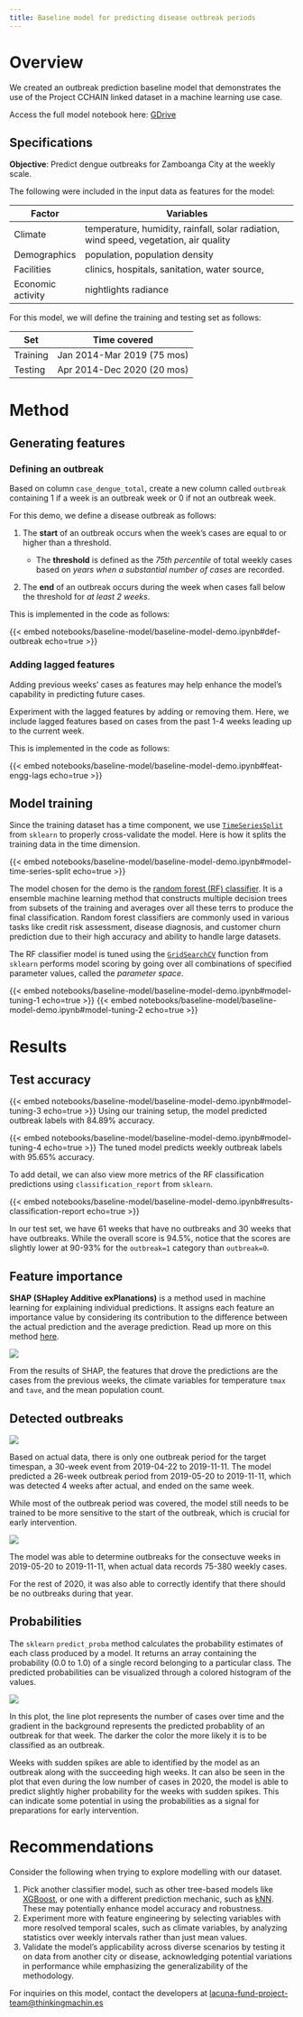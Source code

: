 ```yaml
---
title: Baseline model for predicting disease outbreak periods
---
```


# Overview

We created an outbreak prediction baseline model that demonstrates the use of the Project CCHAIN linked dataset in a machine learning use case.

:::{.callout-warning icon=false appearance="simple"}
Access the full model notebook here: [GDrive](https://drive.google.com/file/d/1y1kP8QlV3BJVz4tYwUcK8Hs7GrV8JAJo/view?usp=drive_link)
:::

## Specifications 
**Objective**: Predict dengue outbreaks for Zamboanga City at the weekly scale. 

The following were included in the input data as features for the model: 

| Factor            | Variables                                                                              |
|-------------------|----------------------------------------------------------------------------------------|
| Climate           | temperature, humidity, rainfall, solar radiation, wind speed, vegetation, air quality  |
| Demographics      | population, population density                                                         |
| Facilities        | clinics, hospitals, sanitation, water source,                                          |
| Economic activity | nightlights radiance                                                                     | 

For this model, we will define the training and testing set as follows:

|Set                 |  Time covered                   |
|--------------------|---------------------------------|
| Training           | Jan 2014-Mar 2019 (75 mos)      |
| Testing            | Apr 2014-Dec 2020 (20 mos)      |



# Method
## Generating features 
### Defining an outbreak

Based on column `case_dengue_total`, create a new column called `outbreak` containing  1 if a week is an outbreak week or 0 if not an outbreak week.

For this demo, we define a disease outbreak as follows:

1. The **start** of an outbreak occurs when the week's cases are equal to or higher than a threshold.

    - The **threshold** is defined as the *75th percentile* of total weekly cases based on *years when a substantial number of cases* are recorded.

2. The **end** of an outbreak occurs during the week when cases fall below the threshold for *at least 2 weeks*.

This is implemented in the code as follows:

{{< embed notebooks/baseline-model/baseline-model-demo.ipynb#def-outbreak echo=true >}}

### Adding lagged features

Adding previous weeks' cases as features may help enhance the model's capability in predicting future cases.

Experiment with the lagged features by adding or removing them. Here, we include lagged features based on cases from the past 1-4 weeks leading up to the current week.

This is implemented in the code as follows:

{{< embed notebooks/baseline-model/baseline-model-demo.ipynb#feat-engg-lags echo=true >}}

## Model training

Since the training dataset has a time component, we use [`TimeSeriesSplit`](https://scikit-learn.org/stable/modules/generated/sklearn.model_selection.TimeSeriesSplit.html) from `sklearn` to properly cross-validate the model. Here is how it splits the training data in the time dimension.

{{< embed notebooks/baseline-model/baseline-model-demo.ipynb#model-time-series-split echo=true >}}


The model chosen for the demo is the [random forest (RF) classifier](https://scikit-learn.org/stable/modules/generated/sklearn.ensemble.RandomForestClassifier.html).  It is a ensemble machine learning method that constructs multiple decision trees  from subsets of the training and averages over all these terrs to produce the final classification. Random forest classifiers are commonly used in various tasks like credit risk assessment, disease diagnosis, and customer churn prediction due to their high accuracy and ability to handle large datasets.

The RF classifier model is tuned using the [`GridSearchCV`](https://scikit-learn.org/stable/modules/generated/sklearn.model_selection.GridSearchCV.html) function from `sklearn` performs model scoring by going over all combinations of specified parameter values, called the *parameter space*.

{{< embed notebooks/baseline-model/baseline-model-demo.ipynb#model-tuning-1 echo=true >}}
{{< embed notebooks/baseline-model/baseline-model-demo.ipynb#model-tuning-2 echo=true >}}

# Results

## Test accuracy

{{< embed notebooks/baseline-model/baseline-model-demo.ipynb#model-tuning-3 echo=true >}}
Using our training setup, the model predicted outbreak labels with 84.89% accuracy. 

{{< embed notebooks/baseline-model/baseline-model-demo.ipynb#model-tuning-4 echo=true >}}
The tuned model predicts weekly outbreak labels with 95.65% accuracy. 

To add detail, we can also view more metrics of the RF classification predictions using `classification_report` from `sklearn`. 

{{< embed notebooks/baseline-model/baseline-model-demo.ipynb#results-classification-report echo=true >}}


In our test set, we have 61 weeks that have no outbreaks and 30 weeks that have outbreaks. While the overall score is 94.5%, notice that the scores are slightly lower at 90-93% for the `outbreak=1` category than `outbreak=0`.

## Feature importance

**SHAP (SHapley Additive exPlanations)** is a method used in machine learning for explaining individual predictions. It assigns each feature an importance value by considering its contribution to the difference between the actual prediction and the average prediction. Read up more on this method [here](https://shapash.readthedocs.io/en/latest/autodocs/shapash.explainer.html).

![](assets/dengue_outbreak_feature_importance.png)

From the results of SHAP, the features that drove the predictions are the cases from the previous weeks, the climate variables for temperature `tmax` and `tave`, and the mean population count.

## Detected outbreaks

![](assets/dengue_outbreak_periods_sample_result.png)

Based on actual data, there is only one outbreak period for the target timespan, a 30-week event from 2019-04-22 to 2019-11-11. The model predicted a 26-week outbreak period from 2019-05-20	to 2019-11-11, which was detected 4 weeks after actual, and ended on the same week.

While most of the outbreak period was covered, the model still needs to be trained to be more sensitive to the start of the outbreak, which is crucial for early intervention.

![](assets/dengue_outbreak_num_cases_sample_result.png)

The model was able to determine outbreaks for the consectuve weeks in 2019-05-20 to 2019-11-11, when actual data records  75-380 weekly cases.

For the rest of 2020, it was also able to correctly identify that there should be no outbreaks during that year.


## Probabilities

The `sklearn` `predict_proba` method calculates the probability estimates of each class produced by a model. It returns an array containing the probability (0.0 to 1.0) of a single record belonging to a particular class. The predicted probabilities can be visualized through a colored histogram of the values.

![](assets/dengue_outbreak_periods_probability_sample_result.png)

In this plot, the line plot represents the number of cases over time and the gradient in the background represents the predicted probablity of an outbreak for that week. The darker the color the more likely it is to be classified as an outbreak.

Weeks with sudden spikes are able to identified by the model as an outbreak along with the succeeding high weeks. It can also be seen in the plot that even during the low number of cases in 2020, the model is able to predict slightly higher probability for the weeks with sudden spikes. This can indicate some potential in using the probabilities as a signal for preparations for early intervention.

# Recommendations

Consider the following when trying to explore modelling with our dataset.

1.  Pick another classifier model, such as other tree-based models like [XGBoost](https://xgboost.readthedocs.io/en/stable/tutorials/model.html), or one with a different prediction mechanic, such as [kNN](https://www.analyticsvidhya.com/blog/2018/03/introduction-k-neighbours-algorithm-clustering/). These may potentially enhance model accuracy and robustness.
2. Experiment more with feature engineering by selecting variables with more resolved temporal scales, such as climate variables, by analyzing statistics over weekly intervals rather than just mean values.
3. Validate the model's applicability across diverse scenarios by testing it on data from another city or disease, acknowledging potential variations in performance while emphasizing the generalizability of the methodology.

For inquiries on this model, contact the developers at [lacuna-fund-project-team@thinkingmachin.es](lacuna-fund-project-team@thinkingmachin.es)


